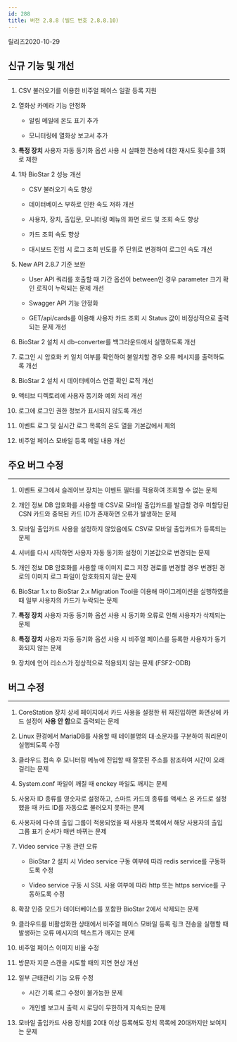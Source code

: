 ```yaml
---
id: 288
title: 버전 2.8.8 (빌드 번호 2.8.8.10)
---
```


릴리즈<Separator/>2020-10-29

## 신규 기능 및 개선

---

1. CSV 불러오기를 이용한 비주얼 페이스 일괄 등록 지원

1. 열화상 카메라 기능 안정화

    * 알림 메일에 온도 표기 추가
    
    * 모니터링에 열화상 보고서 추가

1. **특정 장치** 사용자 자동 동기화 옵션 사용 시 실패한 전송에 대한 재시도 횟수를 3회로 제한
  
1. 1차 BioStar 2 성능 개선

    * CSV 불러오기 속도 향상

    * 데이터베이스 부하로 인한 속도 저하 개선

    * 사용자, 장치, 출입문, 모니터링 메뉴의 화면 로드 및 조회 속도 향상

    * 카드 조회 속도 향상

    * 대시보드 진입 시 로그 조회 빈도를 주 단위로 변경하여 로그인 속도 개선

1. New API 2.8.7 기준 보완

    * User API 쿼리를 호출할 때 기간 옵션이 between인 경우 parameter 크기 확인 로직이 누락되는 문제 개선

    * Swagger API 기능 안정화

    * GET/api/cards를 이용해 사용자 카드 조회 시 Status 값이 비정상적으로 출력되는 문제 개선

1. BioStar 2 설치 시 db-converter를 백그라운드에서 실행하도록 개선
  
1. 로그인 시 암호화 키 일치 여부를 확인하여 불일치할 경우 오류 메시지를 출력하도록 개선

1. BioStar 2 설치 시 데이터베이스 연결 확인 로직 개선
  
1. 액티브 디렉토리에 사용자 동기화 예외 처리 개선

1. 로그에 로그인 권한 정보가 표시되지 않도록 개선
  
1. 이벤트 로그 및 실시간 로그 목록의 온도 열을 기본값에서 제외

1. 비주얼 페이스 모바일 등록 메일 내용 개선

## 주요 버그 수정

---

1. 이벤트 로그에서 슬레이브 장치는 이벤트 필터를 적용하여 조회할 수 없는 문제

1. 개인 정보 DB 암호화를 사용할 때 CSV로 모바일 출입카드를 발급할 경우 미할당된 CSN 카드와 중복된 카드 ID가 존재하면 오류가 발생하는 문제

1. 모바일 출입카드 사용을 설정하지 않았음에도 CSV로 모바일 출입카드가 등록되는 문제

1. 서버를 다시 시작하면 사용자 자동 동기화 설정이 기본값으로 변경되는 문제

1. 개인 정보 DB 암호화를 사용할 때 이미지 로그 저장 경로를 변경할 경우 변경된 경로의 이미지 로그 파일이 암호화되지 않는 문제

1. BioStar 1.x to BioStar 2.x Migration Tool을 이용해 마이그레이션을 실행하였을 때 일부 사용자의 카드가 누락되는 문제

1. **특정 장치** 사용자 자동 동기화 옵션 사용 시 동기화 오류로 인해 사용자가 삭제되는 문제

1. **특정 장치** 사용자 자동 동기화 옵션 사용 시 비주얼 페이스를 등록한 사용자가 동기화되지 않는 문제

1. 장치에 언어 리소스가 정상적으로 적용되지 않는 문제 (FSF2-ODB)

## 버그 수정

---

1. CoreStation 장치 상세 페이지에서 카드 사용을 설정한 뒤 재진입하면 화면상에 카드 설정이 **사용 안 함**으로 출력되는 문제

1. Linux 환경에서 MariaDB를 사용할 때 테이블명의 대·소문자를 구분하여 쿼리문이 실행되도록 수정

1. 클라우드 접속 후 모니터링 메뉴에 진입할 때 잘못된 주소를 참조하여 시간이 오래 걸리는 문제

1. System.conf 파일이 깨질 때 enckey 파일도 깨지는 문제

1. 사용자 ID 종류를 영숫자로 설정하고, 스마트 카드의 종류를 액세스 온 카드로 설정했을 때 카드 ID를 자동으로 불러오지 못하는 문제

1. 사용자에 다수의 출입 그룹이 적용되었을 때 사용자 목록에서 해당 사용자의 출입 그룹 표기 순서가 매번 바뀌는 문제

1. Video service 구동 관련 오류

    * BioStar 2 설치 시 Video service 구동 여부에 따라 redis service를 구동하도록 수정

    * Video service 구동 시 SSL 사용 여부에 따라 http 또는 https service를 구동하도록 수정

1. 확장 인증 모드가 데이터베이스를 포함한 BioStar 2에서 삭제되는 문제

1. 클라우드를 비활성화한 상태에서 비주얼 페이스 모바일 등록 링크 전송을 실행할 때 발생하는 오류 메시지의 텍스트가 깨지는 문제

1. 비주얼 페이스 이미지 비율 수정

1. 방문자 지문 스캔을 시도할 때의 지연 현상 개선

1. 일부 근태관리 기능 오류 수정

    * 시간 기록 로그 수정이 불가능한 문제

    * 개인별 보고서 출력 시 로딩이 무한하게 지속되는 문제

1. 모바일 출입카드 사용 장치를 20대 이상 등록해도 장치 목록에 20대까지만 보여지는 문제